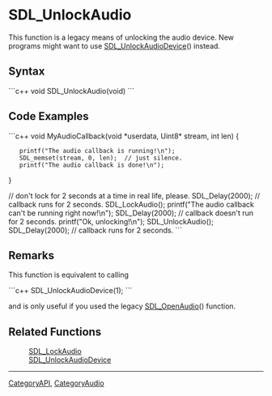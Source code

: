 <!-- pragma section-numbers off -->
<!-- pragma disable-camelcase -->

= SDL_UnlockAudio =
This function is a legacy means of unlocking the audio device. New programs might want to use [[SDL_UnlockAudioDevice]]() instead.


== Syntax ==
```c++
void SDL_UnlockAudio(void)
```

== Code Examples ==
```c++
void MyAudioCallback(void *userdata, Uint8* stream, int len)
{
    printf("The audio callback is running!\n");
    SDL_memset(stream, 0, len);  // just silence.
    printf("The audio callback is done!\n");
}

// don't lock for 2 seconds at a time in real life, please.
SDL_Delay(2000);  // callback runs for 2 seconds.
SDL_LockAudio();
printf("The audio callback can't be running right now!\n");
SDL_Delay(2000);  // callback doesn't run for 2 seconds.
printf("Ok, unlocking!\n");
SDL_UnlockAudio();
SDL_Delay(2000);  // callback runs for 2 seconds.
```

== Remarks ==
This function is equivalent to calling

```c++
SDL_UnlockAudioDevice(1);
```

and is only useful if you used the legacy [[SDL_OpenAudio]]() function.

== Related Functions ==
:[[SDL_LockAudio]]
:[[SDL_UnlockAudioDevice]]

----
[[CategoryAPI]], [[CategoryAudio]]

